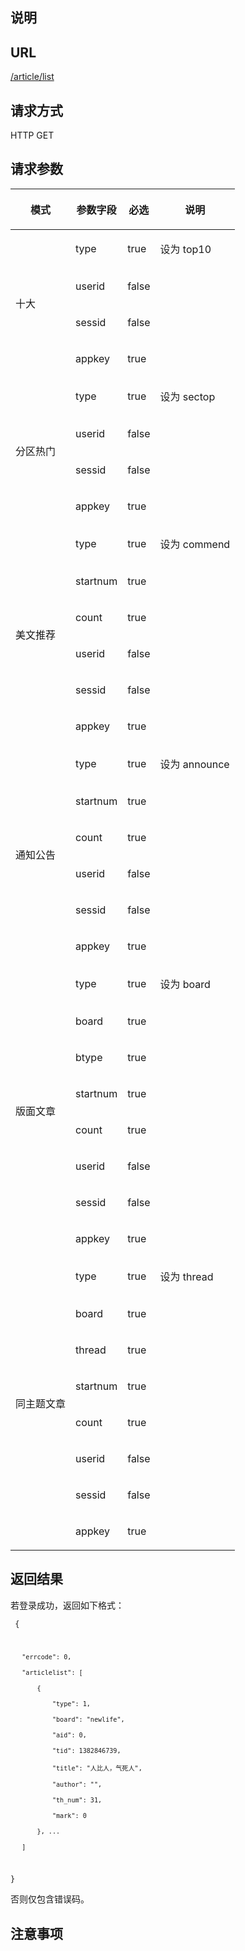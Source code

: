 ==说明==

==URL==
<u>/article/list</u>

==请求方式==
HTTP GET

==请求参数==
{|
|-
! 模式
! 参数字段
! 必选
! 说明
|-
| rowspan="4"|十大
| type
| true
| 设为 top10
|-
| userid
| false
|
|-
| sessid
| false
|
|-
| appkey
| true
|
|-
| rowspan="4"|分区热门
| type
| true
| 设为 sectop
|-
| userid
| false
|
|-
| sessid
| false
|
|-
| appkey
| true
|
|-
| rowspan="6"|美文推荐
| type
| true
| 设为 commend
|-
| startnum
| true
|
|-
| count
| true
|
|-
| userid
| false
|
|-
| sessid
| false
|
|-
| appkey
| true
|
|-
| rowspan="6"|通知公告
| type
| true
| 设为 announce
|-
| startnum
| true
|
|-
| count
| true
|
|-
| userid
| false
|
|-
| sessid
| false
|
|-
| appkey
| true
|
|-
| rowspan="8"|版面文章
| type
| true
| 设为 board
|-
| board
| true
|
|-
| btype
| true
|
|-
| startnum
| true
|
|-
| count
| true
|
|-
| userid
| false
|
|-
| sessid
| false
|
|-
| appkey
| true
|
|-
| rowspan="8"|同主题文章
| type
| true
| 设为 thread
|-
| board
| true
|
|-
| thread
| true
|
|-
| startnum
| true
|
|-
| count
| true
|
|-
| userid
| false
|
|-
| sessid
| false
|
|-
| appkey
| true
|
|}

==返回结果==
若登录成功，返回如下格式：

<code>
{
	"errcode": 0,
	"articlelist": [
		{
			"type": 1,
			"board": "newlife",
			"aid": 0,
			"tid": 1382846739,
			"title": "人比人，气死人",
			"author": "",
			"th_num": 31,
			"mark": 0
		}, ...
	]
}
</code>

否则仅包含错误码。

==注意事项==

